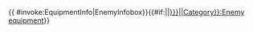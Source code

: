 <includeonly>{{ {{{subst|safesubst:}}}#invoke:EquipmentInfo|EnemyInfobox}}{{#if:{{{no_category=true|}}}||[[{{#if:{{{no_category=true|}}}||Category}}:Enemy equipment]]}}</includeonly><noinclude>
{{Documentation}}
</noinclude>